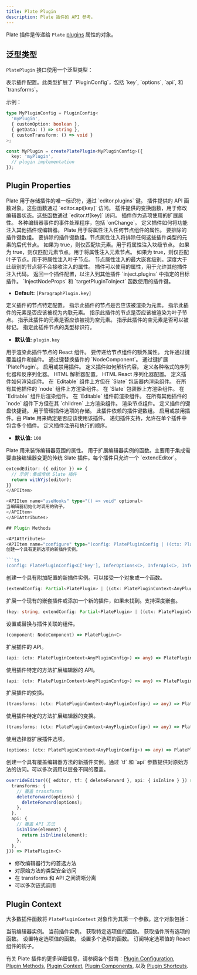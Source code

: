 ```yaml
---
title: Plate Plugin
description: Plate 插件的 API 参考。
---
```


Plate 插件是传递给 `Plate` [plugins](/docs/api/core/plate-components#plugins) 属性的对象。

## 泛型类型

`PlatePlugin` 接口使用一个泛型类型：

<APIAttributes>
<APIItem name="C" type="AnyPluginConfig = PluginConfig">
表示插件配置。此类型扩展了 `PluginConfig`，包括 `key`, `options`, `api`, 和 `transforms`。
</APIItem>
</APIAttributes>

示例：

```typescript
type MyPluginConfig = PluginConfig<
  'myPlugin',
  { customOption: boolean },
  { getData: () => string },
  { customTransform: () => void }
>;

const MyPlugin = createPlatePlugin<MyPluginConfig>({
  key: 'myPlugin',
  // plugin implementation
});
```

## Plugin Properties


<APIAttributes>
<APIItem name="key" type="C['key']" required>
Plate 用于存储插件的唯一标识符，通过 `editor.plugins` 键。
</APIItem>

<APIItem name="api" type="Record<string, Function>">
插件提供的 API 函数对象。这些函数通过 `editor.api[key]` 访问。
</APIItem>

<APIItem name="transforms" type="Record<string, Function>">
插件提供的变换函数，用于修改编辑器状态。这些函数通过 `editor.tf[key]` 访问。
</APIItem>

<APIItem name="options" type="Record<string, any>">
插件作为选项使用的扩展属性。
</APIItem>

<APIItem name="handlers" type="{ onChange?: (editor: PlateEditor) => void } & Record<string, Function>">
各种编辑器事件的事件处理程序，包括 `onChange`。
</APIItem>

<APIItem name="inject" type="object">
定义插件如何将功能注入其他插件或编辑器。

<APISubList>
<APISubListItem parent="inject" name="nodeProps" type="Record<string, any>" optional>
Plate 用于将属性注入任何节点组件的属性。
</APISubListItem>


<APISubListItem parent="inject" name="excludePlugins" type="string[]" optional>
要排除的插件键数组。
</APISubListItem>

<APISubListItem parent="inject" name="excludeBelowPlugins" type="string[]" optional>
要排除的插件键数组。节点属性注入将排除任何这些插件类型的元素的后代节点。
</APISubListItem>
<APISubListItem parent="inject" name="isBlock" type="boolean" optional>
如果为 true，则仅匹配块元素。用于将属性注入块级节点。
</APISubListItem>

<APISubListItem parent="inject" name="isElement" type="boolean" optional>
如果为 true，则仅匹配元素节点。用于将属性注入元素节点。
</APISubListItem>
<APISubListItem parent="inject" name="isLeaf" type="boolean" optional>
如果为 true，则仅匹配叶子节点。用于将属性注入叶子节点。
</APISubListItem>
<APISubListItem parent="inject" name="maxLevel" type="number" optional>
节点属性注入的最大嵌套级别。深度大于此级别的节点将不会接收注入的属性。
</APISubListItem>
<APISubListItem parent="inject" name="plugins" type="Record<string, Partial<PlatePlugin>>" optional>
插件可以使用的属性，用于允许其他插件注入代码。
</APISubListItem>
<APISubListItem parent="inject" name="targetPluginToInject" type="function" optional>
返回一个插件配置，以注入到其他插件 `inject.plugins` 中指定的目标插件。
</APISubListItem>
<APISubListItem parent="inject" name="targetPlugins" type="string[]" optional>
`InjectNodeProps` 和 `targetPluginToInject` 函数使用的插件键。

- **Default:** `[ParagraphPlugin.key]`
</APISubListItem>
</APISubList>
</APIItem>

<APIItem name="node" type="object">
定义插件的节点特定配置。

<APISubList>
<APISubListItem parent="node" name="isElement" type="boolean" optional>
指示此插件的节点是否应该被渲染为元素。
</APISubListItem>
<APISubListItem parent="node" name="isInline" type="boolean" optional>
指示此插件的元素是否应该被视为内联元素。
</APISubListItem>
<APISubListItem parent="node" name="isLeaf" type="boolean" optional>
指示此插件的节点是否应该被渲染为叶子节点。
</APISubListItem>
<APISubListItem parent="node" name="isVoid" type="boolean" optional>
指示此插件的元素是否应该被视为空元素。
</APISubListItem>
<APISubListItem parent="node" name="isMarkableVoid" type="boolean" optional>
指示此插件的空元素是否可以被标记。
</APISubListItem>
<APISubListItem parent="node" name="type" type="string" optional>
指定此插件节点的类型标识符。

- **默认值:** `plugin.key`
</APISubListItem>
<APISubListItem parent="node" name="component" type="NodeComponent | null" optional>
用于渲染此插件节点的 React 组件。
</APISubListItem>
<APISubListItem parent="node" name="props" type="NodeProps<WithAnyKey<C>>" optional>
要传递给节点组件的额外属性。
</APISubListItem>
</APISubList>
</APIItem>

<APIItem name="override" type="object">
允许通过键覆盖组件和插件。

<APISubList>
<APISubListItem parent="override" name="components" type="Record<string, NodeComponent>" optional>
通过键替换插件的 `NodeComponent`。
</APISubListItem>
<APISubListItem parent="override" name="plugins" type="Record<string, Partial<EditorPlatePlugin<AnyPluginConfig>>>" optional>
通过键扩展 `PlatePlugin`。
</APISubListItem>
<APISubListItem parent="override" name="enabled" type="Partial<Record<string, boolean>>" optional>
启用或禁用插件。
</APISubListItem>
</APISubList>
</APIItem>

<APIItem name="parser" type="Nullable<Parser<WithAnyKey<C>>>">
定义插件如何解析内容。
</APIItem>

<APIItem name="parsers" type="object">
定义各种格式的序列化器和反序列化器。

<APISubList>
<APISubListItem parent="parsers" name="html" type="Nullable<{ deserializer?: HtmlDeserializer<WithAnyKey<C>>; serializer?: HtmlSerializer<WithAnyKey<C>> }>" optional>
HTML 解析器配置。
</APISubListItem>
<APISubListItem parent="parsers" name="htmlReact" type="Nullable<{ serializer?: HtmlReactSerializer<WithAnyKey<C>> }>" optional>
HTML React 序列化器配置。
</APISubListItem>
</APISubList>
</APIItem>

<APIItem name="render" type="object">
定义插件如何渲染组件。

<APISubList>
<APISubListItem parent="render" name="aboveEditable" type="Component" optional>
在 `Editable` 组件上方但在 `Slate` 包装器内渲染组件。
</APISubListItem>
<APISubListItem parent="render" name="aboveNodes" type="Component" optional>
在所有其他插件的 `node` 组件上方渲染组件。
</APISubListItem>
<APISubListItem parent="render" name="aboveSlate" type="React.FC<{ children: React.ReactNode }>" optional>
在 `Slate` 包装器上方渲染组件。
</APISubListItem>
<APISubListItem parent="render" name="afterEditable" type="EditableSiblingComponent" optional>
在 `Editable` 组件后渲染组件。
</APISubListItem>
<APISubListItem parent="render" name="beforeEditable" type="EditableSiblingComponent" optional>
在 `Editable` 组件前渲染组件。
</APISubListItem>
<APISubListItem parent="render" name="belowNodes" type="NodeWrapperComponent<WithAnyKey<C>>" optional>
在所有其他插件的 `node` 组件下方但在其 `children` 上方渲染组件。
</APISubListItem>
<APISubListItem parent="render" name="node" type="NodeComponent" optional>
渲染节点组件。
</APISubListItem>
</APISubList>
</APIItem>

<APIItem name="shortcuts" type="Shortcuts">
定义插件的键盘快捷键。
</APIItem>

<APIItem name="useOptionsStore" type="StoreApi<C['key'], C['options']>">
用于管理插件选项的存储。
</APIItem>

<APIItem name="dependencies" type="string[]">
此插件依赖的插件键数组。
</APIItem>

<APIItem name="enabled" type="boolean" optional>
启用或禁用插件。由 Plate 用来确定是否应该使用该插件。
</APIItem>

<APIItem name="plugins" type="any[]">
递归插件支持，允许在单个插件中包含多个插件。
</APIItem>

<APIItem name="priority" type="number">
定义插件注册和执行的顺序。

- **默认值:** `100`
</APIItem>

<APIItem name="decorate" type="Decorate<WithAnyKey<C>>" optional>
Plate 用来装饰编辑器范围的属性。
</APIItem>

<APIItem name="extendEditor" type="ExtendEditor<WithAnyKey<C>>" optional>
用于扩展编辑器实例的函数。主要用于集成需要直接编辑器变更的传统 Slate 插件。每个插件只允许一个 `extendEditor`。

```ts
extendEditor: ({ editor }) => {
  // 示例：集成传统 Slate 插件
  return withYjs(editor);
}}
</APIItem>

<APIItem name="useHooks" type="() => void" optional>
当编辑器初始化时调用的钩子。
</APIItem>
</APIAttributes>

## Plugin Methods

<APIAttributes>
<APIItem name="configure" type="(config: PlatePluginConfig | ((ctx: PlatePluginContext) => PlatePluginConfig)) => PlatePlugin">
创建一个具有更新选项的新插件实例。

```ts
(config: PlatePluginConfig<C['key'], InferOptions<C>, InferApi<C>, InferTransforms<C>> | ((ctx: PlatePluginContext<C>) => PlatePluginConfig<C['key'], InferOptions<C>, InferApi<C>, InferTransforms<C>>)) => PlatePlugin<C>
```
</APIItem>

<APIItem name="extend" type="(config: Partial<PlatePlugin> | ((ctx: PlatePluginContext) => Partial<PlatePlugin>)) => PlatePlugin">
创建一个具有附加配置的新插件实例。可以接受一个对象或一个函数。

```ts
(extendConfig: Partial<PlatePlugin> | ((ctx: PlatePluginContext<AnyPluginConfig>) => Partial<PlatePlugin>)) => PlatePlugin
```
</APIItem>
<APIItem name="extendPlugin" type="(key: string, config: Partial<PlatePlugin> | ((ctx: PlatePluginContext) => Partial<PlatePlugin>)) => PlatePlugin">
扩展一个现有的嵌套插件或添加一个新的插件，如果未找到。支持深度嵌套。

```ts
(key: string, extendConfig: Partial<PlatePlugin> | ((ctx: PlatePluginContext<AnyPluginConfig>) => Partial<PlatePlugin>)) => PlatePlugin
```
</APIItem>

<APIItem name="withComponent" type="function">
设置或替换与插件关联的组件。

```ts
(component: NodeComponent) => PlatePlugin<C>
```
</APIItem>

<APIItem name="extendApi" type="(api: (ctx: PlatePluginContext) => Record<string, Function>) => PlatePlugin">
扩展插件的 API。

```ts
(api: (ctx: PlatePluginContext<AnyPluginConfig>) => any) => PlatePlugin<C>
```
</APIItem>

<APIItem name="extendEditorApi" type="(api: (ctx: PlatePluginContext) => Record<string, Function>) => PlatePlugin">
使用插件特定的方法扩展编辑器的 API。

```ts
(api: (ctx: PlatePluginContext<AnyPluginConfig>) => any) => PlatePlugin<C>
```
</APIItem>

<APIItem name="extendTransforms" type="(transforms: (ctx: PlatePluginContext) => Record<string, Function>) => PlatePlugin">
扩展插件的变换。

```ts
(transforms: (ctx: PlatePluginContext<AnyPluginConfig>) => any) => PlatePlugin<C>
```
</APIItem>

<APIItem name="extendEditorTransforms" type="(transforms: (ctx: PlatePluginContext) => Record<string, Function>) => PlatePlugin">
使用插件特定的方法扩展编辑器的变换。

```ts
(transforms: (ctx: PlatePluginContext<AnyPluginConfig>) => any) => PlatePlugin<C>
```
</APIItem>

<APIItem name="extendOptions" type="(options: (ctx: PlatePluginContext) => Record<string, any>) => PlatePlugin">
使用选择器扩展插件选项。

```ts
(options: (ctx: PlatePluginContext<AnyPluginConfig>) => any) => PlatePlugin<C>
```
</APIItem>

<APIItem name="overrideEditor" type="function">
创建一个具有覆盖编辑器方法的新插件实例。通过 `tf` 和 `api` 参数提供对原始方法的访问。可以多次调用以层叠不同的覆盖。

```ts
overrideEditor(({ editor, tf: { deleteForward }, api: { isInline } }) => ({
  transforms: {
    // 覆盖 transforms
    deleteForward(options) {
      deleteForward(options);
    },
  },
  api: {
    // 覆盖 API 方法
    isInline(element) {
      return isInline(element);
    },
  },
})) => PlatePlugin<C>
```

- 修改编辑器行为的首选方法
- 对原始方法的类型安全访问
- 在 transforms 和 API 之间清晰分离
- 可以多次链式调用
</APIItem>
</APIAttributes>

## Plugin Context

大多数插件函数将 `PlatePluginContext` 对象作为其第一个参数。这个对象包括：

<APIAttributes>
<APIItem name="editor" type="PlateEditor">
当前编辑器实例。
</APIItem>
<APIItem name="plugin" type="EditorPlatePlugin<C>">
当前插件实例。
</APIItem>
<APIItem name="getOption" type="function">
获取特定选项值的函数。
</APIItem>
<APIItem name="getOptions" type="function">
获取插件所有选项的函数。
</APIItem>
<APIItem name="setOption" type="function">
设置特定选项值的函数。
</APIItem>
<APIItem name="setOptions" type="function">
设置多个选项的函数。
</APIItem>
<APIItem name="useOption" type="function">
订阅特定选项值的 React 组件的钩子。
</APIItem>
</APIAttributes>

有关 Plate 插件的更多详细信息，请参阅各个指南：[Plugin Configuration](/docs/plugin), [Plugin Methods](/docs/plugin-methods), [Plugin Context](/docs/plugin-context), [Plugin Components](/docs/plugin-components), 以及 [Plugin Shortcuts](/docs/plugin-shortcuts).